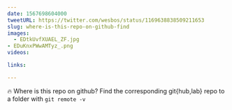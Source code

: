 ```yaml
---
date: 1567698604000
tweetURL: https://twitter.com/wesbos/status/1169638838509211653
slug: where-is-this-repo-on-github-find
images:
  - EDtkUvfXUAEL_ZF.jpg
- EDuKnxPWwAMTyz_.png
videos:

links:

---
```

🔥 Where is this repo on github? Find the corresponding git{hub,lab} repo to a folder with `git remote -v`
